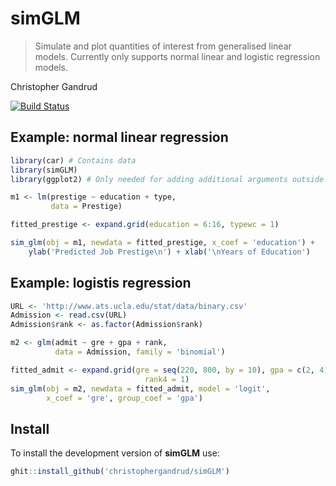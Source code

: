 # simGLM

> Simulate and plot quantities of interest from generalised linear
    models. Currently only supports normal linear and logistic regression models.

Christopher Gandrud

[![Build Status](https://travis-ci.org/christophergandrud/simGLM.svg?branch=master)](https://travis-ci.org/christophergandrud/simGLM)

## Example: normal linear regression

```r
library(car) # Contains data
library(simGLM)
library(ggplot2) # Only needed for adding additional arguments outside of sim_glm

m1 <- lm(prestige ~ education + type,
         data = Prestige)

fitted_prestige <- expand.grid(education = 6:16, typewc = 1)

sim_glm(obj = m1, newdata = fitted_prestige, x_coef = 'education') +
    ylab('Predicted Job Prestige\n') + xlab('\nYears of Education')
```

## Example: logistis regression

```r
URL <- 'http://www.ats.ucla.edu/stat/data/binary.csv'
Admission <- read.csv(URL)
Admission$rank <- as.factor(Admission$rank)

m2 <- glm(admit ~ gre + gpa + rank,
          data = Admission, family = 'binomial')

fitted_admit <- expand.grid(gre = seq(220, 800, by = 10), gpa = c(2, 4),
                              rank4 = 1)
sim_glm(obj = m2, newdata = fitted_admit, model = 'logit',
        x_coef = 'gre', group_coef = 'gpa')
```

## Install

To install the development version of **simGLM** use:

```r
ghit::install_github('christophergandrud/simGLM')
```